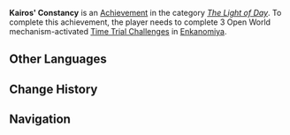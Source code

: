 {{Achievement Infobox
|title        = Kairos' Constancy
|id           = 80138
|order id     = 0138
|category     = The Light of Day
|description  = Complete 3 Open World mechanism-activated [[Time Trial Challenge]]s in Enkanomiya.
|requirements = 
|primogems    = 5
|tracking     = Tracks the amount of Open World mechanism-activated Time Trial Challenges completed.
|topic        = Time Trial Challenges
|set          = Kairos' Constancy
|tier         = 1
|tiers_total  = 3
|tier1        = Kairos' Constancy (Tier 1)
|tier2        = Kairos' Constancy (Tier 2)
|tier3        = Kairos' Constancy (Tier 3)
|prev         = 
|next         = Kairos' Constancy (Tier 2)
}}
'''Kairos' Constancy''' is an [[Achievement]] in the category ''[[The Light of Day]]''. To complete this achievement, the player needs to complete 3 Open World mechanism-activated [[Time Trial Challenge]]s in [[Enkanomiya]].
<!--
==Trivia==

==Video Guides==
{{EVT
|video1   = 
|caption1 = 
}}
-->
==Other Languages==
{{Transclude|Kairos' Constancy|Other Languages}}

==Change History==
{{Change History|2.4}}
<!--
==References==
{{Reflist}}
-->
==Navigation==
{{Achievement Navbox|The Light of Day}}